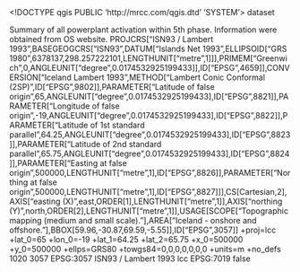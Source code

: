<!DOCTYPE qgis PUBLIC 'http://mrcc.com/qgis.dtd' 'SYSTEM'>
<qgis version="3.28.0-Firenze">
  <identifier></identifier>
  <parentidentifier></parentidentifier>
  <language></language>
  <type>dataset</type>
  <title></title>
  <abstract>Summary of all powerplant activation within 5th phase. Information were obtained from OS website.</abstract>
  <links/>
  <fees></fees>
  <encoding></encoding>
  <crs>
    <spatialrefsys nativeFormat="Wkt">
      <wkt>PROJCRS["ISN93 / Lambert 1993",BASEGEOGCRS["ISN93",DATUM["Islands Net 1993",ELLIPSOID["GRS 1980",6378137,298.257222101,LENGTHUNIT["metre",1]]],PRIMEM["Greenwich",0,ANGLEUNIT["degree",0.0174532925199433]],ID["EPSG",4659]],CONVERSION["Iceland Lambert 1993",METHOD["Lambert Conic Conformal (2SP)",ID["EPSG",9802]],PARAMETER["Latitude of false origin",65,ANGLEUNIT["degree",0.0174532925199433],ID["EPSG",8821]],PARAMETER["Longitude of false origin",-19,ANGLEUNIT["degree",0.0174532925199433],ID["EPSG",8822]],PARAMETER["Latitude of 1st standard parallel",64.25,ANGLEUNIT["degree",0.0174532925199433],ID["EPSG",8823]],PARAMETER["Latitude of 2nd standard parallel",65.75,ANGLEUNIT["degree",0.0174532925199433],ID["EPSG",8824]],PARAMETER["Easting at false origin",500000,LENGTHUNIT["metre",1],ID["EPSG",8826]],PARAMETER["Northing at false origin",500000,LENGTHUNIT["metre",1],ID["EPSG",8827]]],CS[Cartesian,2],AXIS["easting (X)",east,ORDER[1],LENGTHUNIT["metre",1]],AXIS["northing (Y)",north,ORDER[2],LENGTHUNIT["metre",1]],USAGE[SCOPE["Topographic mapping (medium and small scale)."],AREA["Iceland - onshore and offshore."],BBOX[59.96,-30.87,69.59,-5.55]],ID["EPSG",3057]]</wkt>
      <proj4>+proj=lcc +lat_0=65 +lon_0=-19 +lat_1=64.25 +lat_2=65.75 +x_0=500000 +y_0=500000 +ellps=GRS80 +towgs84=0,0,0,0,0,0,0 +units=m +no_defs</proj4>
      <srsid>1020</srsid>
      <srid>3057</srid>
      <authid>EPSG:3057</authid>
      <description>ISN93 / Lambert 1993</description>
      <projectionacronym>lcc</projectionacronym>
      <ellipsoidacronym>EPSG:7019</ellipsoidacronym>
      <geographicflag>false</geographicflag>
    </spatialrefsys>
  </crs>
  <extent/>
</qgis>
